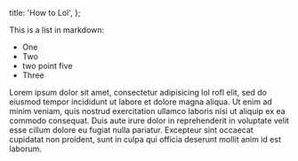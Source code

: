 
  title: 'How to Lol',
};

This is a list in markdown:

- One
- Two
- two point five
- Three

Lorem ipsum dolor sit amet, consectetur adipisicing lol rofl elit, sed do eiusmod tempor
incididunt ut labore et dolore magna aliqua. Ut enim ad minim veniam, quis nostrud
exercitation ullamco laboris nisi ut aliquip ex ea commodo consequat. Duis aute irure
dolor in reprehenderit in voluptate velit esse cillum dolore eu fugiat nulla pariatur.
Excepteur sint occaecat cupidatat non proident, sunt in culpa qui officia deserunt mollit
anim id est laborum.

